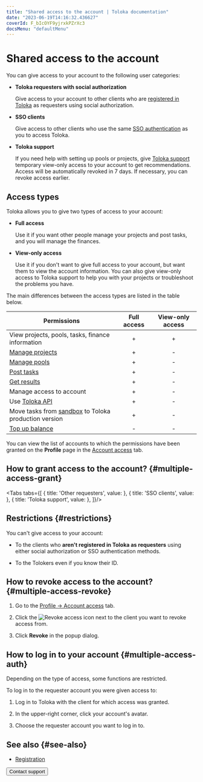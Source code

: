 ```yaml
---
title: "Shared access to the account | Toloka documentation"
date: "2023-06-19T14:16:32.436627"
coverId: F_bIcOYF9yjrxkPZrXc3
docsMenu: "defaultMenu"
---
```



# Shared access to the account

You can give access to your account to the following user categories:

- **Toloka requesters with social authorization**

    Give access to your account to other clients who are [registered in Toloka](/docs/guide/access) as requesters using social authorization.

- **SSO clients**

    Give access to other clients who use the same [SSO authentication](/docs/guide/sso/authentication) as you to access Toloka.

- **Toloka support**

    If you need help with setting up pools or projects, give [Toloka support](/docs/guide/troubleshooting/support) temporary view-only access to your account to get recommendations. Access will be automatically revoked in 7 days. If necessary, you can revoke access earlier.

## Access types

Toloka allows you to give two types of access to your account:

- **Full access**

    Use it if you want other people manage your projects and post tasks, and you will manage the finances.

- **View-only access**

    Use it if you don't want to give full access to your account, but want them to view the account information. You can also give view-only access to Toloka support to help you with your projects or troubleshoot the problems you have.

The main differences between the access types are listed in the table below.

Permissions | Full access | View-only access
----------- | :---------: | :--------------:
View projects, pools, tasks, finance information | + | +
[Manage projects](/docs/guide/project) | + | -
[Manage pools](/docs/guide/pool) | + | -
[Post tasks](/docs/guide/task_upload) | + | -
[Get results](/docs/guide/result-of-eval) | + | -
Manage access to account | + | -
Use [Toloka API](https://toloka.ai/docs/api/api-reference/) | + | -
Move tasks from [sandbox](/docs/guide/sandbox) to Toloka production version | + | -
[Top up balance](/docs/guide/refill) | - | -

You can view the list of accounts to which the permissions have been granted on the **Profile** page in the [Account access](https://platform.toloka.ai/requester/profile/access) tab.

## How to grant access to the account? {#multiple-access-grant}

<Tabs tabs={[
  { title: 'Other requesters', value: <MultipleAccessList1/> },
  { title: 'SSO clients', value: <MultipleAccessList2/> },
  { title: 'Toloka support', value: <MultipleAccessList3/> },
]}/>

## Restrictions {#restrictions}

You can't give access to your account:

- To the clients who **aren't registered in Toloka as requesters** using either social authorization or SSO authentication methods.

- To the Tolokers even if you know their ID.

## How to revoke access to the account? {#multiple-access-revoke}

1. Go to the [Profile → Account access](https://platform.toloka.ai/requester/profile/access) tab.

1. Click the <img src="https://tlkfrontprod.azureedge.net/portal-production/static/uploaded/images/1683219667531/1683219667531_original_svg.svg" alt="Revoke access" /> icon next to the client you want to revoke access from.

1. Click **Revoke** in the popup dialog.

## How to log in to your account {#multiple-access-auth}

<Note mode="restriction" title="Restriction">

Depending on the type of access, some functions are restricted.

</Note>

To log in to the requester account you were given access to:

1. Log in to Toloka with the client for which access was granted.

1. In the upper-right corner, click your account's avatar.

1. Choose the requester account you want to log in to.

## See also {#see-also}

- [Registration](/docs/guide/access)

<Button themeColor="light" view="default" size="l" type="link" url="/docs/guide/troubleshooting/support?form-source=guide-multiple-access">Contact support</Button>